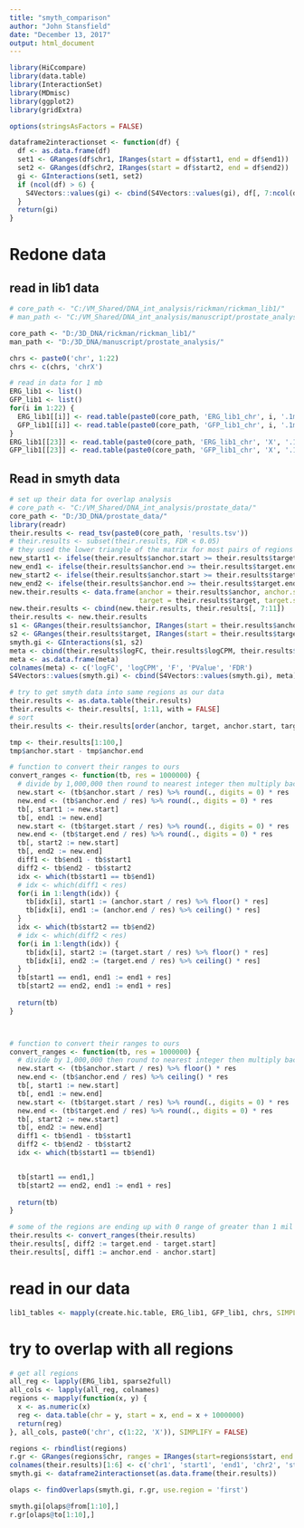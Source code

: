 ---
title: "smyth_comparison"
author: "John Stansfield"
date: "December 13, 2017"
output: html_document
---

```{r}
library(HiCcompare)
library(data.table)
library(InteractionSet)
library(MDmisc)
library(ggplot2)
library(gridExtra)
```

```{r}
options(stringsAsFactors = FALSE)
```

```{r}
dataframe2interactionset <- function(df) {
  df <- as.data.frame(df)
  set1 <- GRanges(df$chr1, IRanges(start = df$start1, end = df$end1))
  set2 <- GRanges(df$chr2, IRanges(start = df$start2, end = df$end2))
  gi <- GInteractions(set1, set2)
  if (ncol(df) > 6) {
    S4Vectors::values(gi) <- cbind(S4Vectors::values(gi), df[, 7:ncol(df)])
  }
  return(gi)
}
```


# Redone data
## read in lib1 data
```{r}
# core_path <- "C:/VM_Shared/DNA_int_analysis/rickman/rickman_lib1/"
# man_path <- "C:/VM_Shared/DNA_int_analysis/manuscript/prostate_analysis/"

core_path <- "D:/3D_DNA/rickman/rickman_lib1/"
man_path <- "D:/3D_DNA/manuscript/prostate_analysis/"

chrs <- paste0('chr', 1:22)
chrs <- c(chrs, 'chrX')

# read in data for 1 mb
ERG_lib1 <- list()
GFP_lib1 <- list()
for(i in 1:22) {
  ERG_lib1[[i]] <- read.table(paste0(core_path, 'ERG_lib1_chr', i, '.1mb.txt'), header = FALSE)
  GFP_lib1[[i]] <- read.table(paste0(core_path, 'GFP_lib1_chr', i, '.1mb.txt'), header = FALSE)
}
ERG_lib1[[23]] <- read.table(paste0(core_path, 'ERG_lib1_chr', 'X', '.1mb.txt'), header = FALSE)
GFP_lib1[[23]] <- read.table(paste0(core_path, 'GFP_lib1_chr', 'X', '.1mb.txt'), header = FALSE)

```


## Read in smyth data

```{r}
# set up their data for overlap analysis
# core_path <- "C:/VM_Shared/DNA_int_analysis/prostate_data/"
core_path <- "D:/3D_DNA/prostate_data/"
library(readr)
their.results <- read_tsv(paste0(core_path, 'results.tsv'))
# their.results <- subset(their.results, FDR < 0.05)
# they used the lower triangle of the matrix for most pairs of regions while we only use upper triangle. need to convert to upper triangle for overlap to work
new_start1 <- ifelse(their.results$anchor.start >= their.results$target.start, their.results$target.start, their.results$anchor.start)
new_end1 <- ifelse(their.results$anchor.end >= their.results$target.end, their.results$target.end, their.results$anchor.end)
new_start2 <- ifelse(their.results$anchor.start >= their.results$target.start, their.results$anchor.start, their.results$target.start)
new_end2 <- ifelse(their.results$anchor.end >= their.results$target.end, their.results$anchor.end, their.results$target.end)
new.their.results <- data.frame(anchor = their.results$anchor, anchor.start = new_start1, anchor.end = new_end1, 
                                target = their.results$target, target.start = new_start2, target.end = new_end2)
new.their.results <- cbind(new.their.results, their.results[, 7:11])
their.results <- new.their.results
s1 <- GRanges(their.results$anchor, IRanges(start = their.results$anchor.start, end = their.results$anchor.end))
s2 <- GRanges(their.results$target, IRanges(start = their.results$target.start, end = their.results$target.end))
smyth.gi <- GInteractions(s1, s2)
meta <- cbind(their.results$logFC, their.results$logCPM, their.results$F, their.results$PValue, their.results$FDR)
meta <- as.data.frame(meta)
colnames(meta) <- c('logFC', 'logCPM', 'F', 'PValue', 'FDR')
S4Vectors::values(smyth.gi) <- cbind(S4Vectors::values(smyth.gi), meta)
```


```{r}
# try to get smyth data into same regions as our data
their.results <- as.data.table(their.results)
their.results <- their.results[, 1:11, with = FALSE]
# sort
their.results <- their.results[order(anchor, target, anchor.start, target.start)]

tmp <- their.results[1:100,]
tmp$anchor.start - tmp$anchor.end

# function to convert their ranges to ours
convert_ranges <- function(tb, res = 1000000) {
  # divide by 1,000,000 then round to nearest integer then multiply back by 1,000,000
  new.start <- (tb$anchor.start / res) %>% round(., digits = 0) * res
  new.end <- (tb$anchor.end / res) %>% round(., digits = 0) * res
  tb[, start1 := new.start]
  tb[, end1 := new.end]
  new.start <- (tb$target.start / res) %>% round(., digits = 0) * res
  new.end <- (tb$target.end / res) %>% round(., digits = 0) * res
  tb[, start2 := new.start]
  tb[, end2 := new.end]
  diff1 <- tb$end1 - tb$start1
  diff2 <- tb$end2 - tb$start2
  idx <- which(tb$start1 == tb$end1)
  # idx <- which(diff1 < res)
  for(i in 1:length(idx)) {
    tb[idx[i], start1 := (anchor.start / res) %>% floor() * res]
    tb[idx[i], end1 := (anchor.end / res) %>% ceiling() * res]
  }
  idx <- which(tb$start2 == tb$end2)
  # idx <- which(diff2 < res)
  for(i in 1:length(idx)) {
    tb[idx[i], start2 := (target.start / res) %>% floor() * res]
    tb[idx[i], end2 := (target.end / res) %>% ceiling() * res]
  }
  tb[start1 == end1, end1 := end1 + res]
  tb[start2 == end2, end1 := end1 + res]
  
  return(tb)
}



# function to convert their ranges to ours
convert_ranges <- function(tb, res = 1000000) {
  # divide by 1,000,000 then round to nearest integer then multiply back by 1,000,000
  new.start <- (tb$anchor.start / res) %>% floor() * res
  new.end <- (tb$anchor.end / res) %>% ceiling() * res
  tb[, start1 := new.start]
  tb[, end1 := new.end]
  new.start <- (tb$target.start / res) %>% round(., digits = 0) * res
  new.end <- (tb$target.end / res) %>% round(., digits = 0) * res
  tb[, start2 := new.start]
  tb[, end2 := new.end]
  diff1 <- tb$end1 - tb$start1
  diff2 <- tb$end2 - tb$start2
  idx <- which(tb$start1 == tb$end1)


  tb[start1 == end1,]
  tb[start2 == end2, end1 := end1 + res]
  
  return(tb)
}

# some of the regions are ending up with 0 range of greater than 1 mil range
their.results <- convert_ranges(their.results)
their.results[, diff2 := target.end - target.start]
their.results[, diff1 := anchor.end - anchor.start]
```


# read in our data
```{r}
lib1_tables <- mapply(create.hic.table, ERG_lib1, GFP_lib1, chrs, SIMPLIFY = FALSE, MoreArgs = list(scale = FALSE))
```

# try to overlap with all regions
```{r}
# get all regions
all_reg <- lapply(ERG_lib1, sparse2full)
all_cols <- lapply(all_reg, colnames)
regions <- mapply(function(x, y) {
  x <- as.numeric(x)
  reg <- data.table(chr = y, start = x, end = x + 1000000)
  return(reg)
}, all_cols, paste0('chr', c(1:22, 'X')), SIMPLIFY = FALSE)

regions <- rbindlist(regions)
r.gr <- GRanges(regions$chr, ranges = IRanges(start=regions$start, end = regions$end))
colnames(their.results)[1:6] <- c('chr1', 'start1', 'end1', 'chr2', 'start2', 'end2')
smyth.gi <- dataframe2interactionset(as.data.frame(their.results))

olaps <- findOverlaps(smyth.gi, r.gr, use.region = 'first')

smyth.gi[olaps@from[1:10],]
r.gr[olaps@to[1:10],]
```



